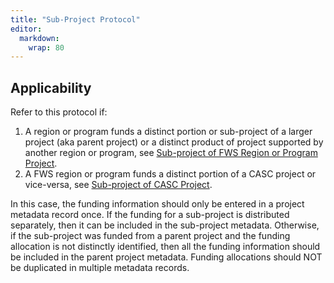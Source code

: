 ```yaml
---
title: "Sub-Project Protocol"
editor: 
  markdown: 
    wrap: 80
---
```


## Applicability

Refer to this protocol if:

1.  A region or program funds a distinct portion or sub-project of a larger
    project (aka parent project) or a distinct product of project supported by
    another region or program, see 
    [Sub-project of FWS Region or Program Project](of-lcc-project.md).
2.  A FWS region or program funds a distinct portion of a CASC project or
    vice-versa, see [Sub-project of CASC Project](of-casc-project.md).

In this case, the funding information should only be entered in a project
metadata record once. If the funding for a sub-project is distributed
separately, then it can be included in the sub-project metadata. Otherwise, if
the sub-project was funded from a parent project and the funding allocation is
not distinctly identified, then all the funding information should be included
in the parent project metadata. Funding allocations should NOT be duplicated in
multiple metadata records.
